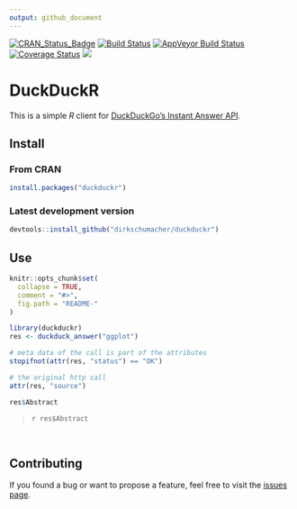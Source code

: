 ```yaml
---
output: github_document
---
```

[![CRAN_Status_Badge](http://www.r-pkg.org/badges/version/duckduckr)](https://cran.r-project.org/package=duckduckr)
[![Build Status](https://travis-ci.org/dirkschumacher/duckduckr.svg?branch=master)](https://travis-ci.org/dirkschumacher/duckduckr)
[![AppVeyor Build Status](https://ci.appveyor.com/api/projects/status/github/dirkschumacher/duckduckr?branch=master&svg=true)](https://ci.appveyor.com/project/dirkschumacher/duckduckr)
[![Coverage Status](https://img.shields.io/codecov/c/github/dirkschumacher/duckduckr/master.svg)](https://codecov.io/github/dirkschumacher/duckduckr?branch=master)
[![](http://cranlogs.r-pkg.org/badges/duckduckr)](http://cran.rstudio.com/web/packages/duckduckr/index.html)

# DuckDuckR

This is a simple *R* client for [DuckDuckGo's Instant Answer API](https://duckduckgo.com/api).

## Install

### From CRAN
```r
install.packages("duckduckr")
```

### Latest development version
```r
devtools::install_github("dirkschumacher/duckduckr")
```


## Use
```r
knitr::opts_chunk$set(
  collapse = TRUE,
  comment = "#>",
  fig.path = "README-"
)
```

```r
library(duckduckr)
res <- duckduck_answer("ggplot")

# meta data of the call is part of the attributes
stopifnot(attr(res, "status") == "OK")

# the original http call
attr(res, "source")
```

```r
res$Abstract
```
<blockquote>
`r res$Abstract`
</blockquote>
&nbsp;

## Contributing

If you found a bug or want to propose a feature, feel free to visit the [issues page](https://github.com/dirkschumacher/duckduckr/issues).
